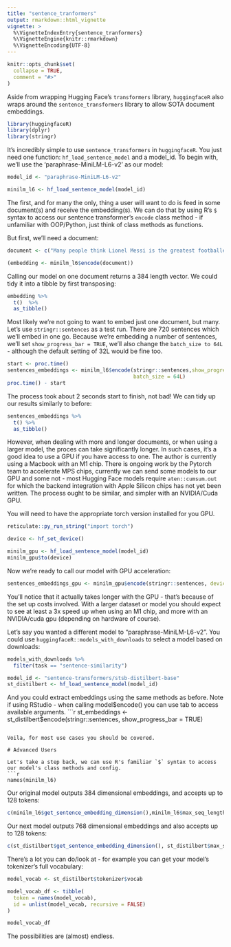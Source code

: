 ```yaml
---
title: "sentence_tranformers"
output: rmarkdown::html_vignette
vignette: >
  %\VignetteIndexEntry{sentence_tranformers}
  %\VignetteEngine{knitr::rmarkdown}
  %\VignetteEncoding{UTF-8}
---
```


```r
knitr::opts_chunk$set(
  collapse = TRUE,
  comment = "#>"
)
```

Aside from wrapping Hugging Face's `transformers` library, `huggingfaceR` also wraps around the `sentence_transformers` library to allow SOTA document embeddings. 

```r
library(huggingfaceR)
library(dplyr)
library(stringr)
```

It's incredibly simple to use `sentence_transformers` in `huggingfaceR`. You just need one function: `hf_load_sentence_model` and a model_id. To begin with, we'll use the 'paraphrase-MiniLM-L6-v2' as our model:

```r
model_id <- "paraphrase-MiniLM-L6-v2"

minilm_l6 <- hf_load_sentence_model(model_id)
```

The first, and for many the only, thing a user will want to do is feed in some document(s) and receive the embedding(s). We can do that by using R's `$` syntax to access our sentence transformer's `encode` class method - if unfamiliar with OOP/Python, just think of class methods as functions.

But first, we'll need a document:

```r
document <- c("Many people think Lionel Messi is the greatest footballer to have ever played the Beautiful Game.")

(embedding <- minilm_l6$encode(document))
```

Calling our model on one document returns a 384 length vector. We could tidy it into a tibble by first transposing:
```r
embedding %>%
  t()  %>%
  as_tibble()
```

Most likely we're not going to want to embed just one document, but many. Let's use `stringr::sentences` as a test run. There are 720 sentences which we'll embed in one go. Because we're embedding a number of sentences, we'll set `show_progress_bar = TRUE`, we'll also change the `batch_size to 64L` - although the default setting of 32L would be fine too.

```r
start <- proc.time()
sentences_embeddings <- minilm_l6$encode(stringr::sentences,show_progress_bar = TRUE,
                                         batch_size = 64L)
proc.time() - start


```

The process took about 2 seconds start to finish, not bad! We can tidy up our results similarly to before:

```r
sentences_embeddings %>%
  t() %>%
  as_tibble()
```

However, when dealing with more and longer documents, or when using a larger model, the proces can take significantly longer. In such cases, it's a good idea to use a GPU if you have access to one. The author is currently using a Macbook with an M1 chip.  There is ongoing work by the Pytorch team to accelerate MPS chips, currently we can send some models to our GPU and some not - most Hugging Face models require `aten::cumsum.out` for which the backend integration with Apple Silicon chips has not yet been written. The process ought to be similar, and simpler with an NVIDIA/Cuda GPU.

You will need to have the appropriate torch version installed for you GPU.

```r
reticulate::py_run_string("import torch")

device <- hf_set_device()

minilm_gpu <- hf_load_sentence_model(model_id)
minilm_gpu$to(device)
```

Now we're ready to call our model with GPU acceleration:

```r
sentences_embeddings_gpu <- minilm_gpu$encode(stringr::sentences, device = device, show_progress_bar = TRUE, batch_size = 64L)
```

You'll notice that it actually takes longer with the GPU - that's because of the set up costs involved. With a larger dataset or model you should expect to see at least a 3x speed up when using an M1 chip, and more with an NVIDIA/cuda gpu (depending on hardware of course).

Let's say you wanted a different model to "paraphrase-MiniLM-L6-v2". You could use `huggingfaceR::models_with_downloads` to select a model based on downloads:
```r
models_with_downloads %>%
  filter(task == "sentence-similarity")
```

```r
model_id <- "sentence-transformers/stsb-distilbert-base"
st_distilbert <- hf_load_sentence_model(model_id)
```

And you could extract embeddings using the same methods as before. Note if using RStudio - when calling model$encode() you can use tab to access available arguments. 
```r
st_embeddings <- st_distilbert$encode(stringr::sentences, show_progress_bar = TRUE)

```

Voila, for most use cases you should be covered.

# Advanced Users

Let's take a step back, we can use R's familiar `$` syntax to access our model's class methods and config.
```r
names(minilm_l6)
```

Our original model outputs 384 dimensional embeddings, and accepts up to 128 tokens:

```r
c(minilm_l6$get_sentence_embedding_dimension(),minilm_l6$max_seq_length)
```
 
Our next model outputs 768 dimensional embeddings and also accepts up to 128 tokens:

```r
c(st_distilbert$get_sentence_embedding_dimension(), st_distilbert$max_seq_length)
```

There's a lot you can do/look at - for example you can get your model's tokenizer's full vocabulary:

```r
model_vocab <- st_distilbert$tokenizer$vocab

model_vocab_df <- tibble(
  token = names(model_vocab),
  id = unlist(model_vocab, recursive = FALSE)
)

model_vocab_df
```

The possibilities are (almost) endless.
